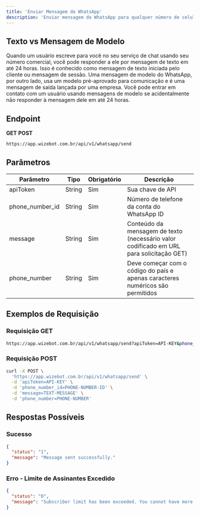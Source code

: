 ```yaml
---
title: 'Enviar Mensagem do WhatsApp'
description: 'Enviar mensagem do WhatsApp para qualquer número de celular'
---
```



## Texto vs Mensagem de Modelo

Quando um usuário escreve para você no seu serviço de chat usando seu número comercial, você pode responder a ele por mensagem de texto em até 24 horas. Isso é conhecido como mensagem de texto iniciada pelo cliente ou mensagem de sessão. Uma mensagem de modelo do WhatsApp, por outro lado, usa um modelo pré-aprovado para comunicação e é uma mensagem de saída lançada por uma empresa. Você pode entrar em contato com um usuário usando mensagens de modelo se acidentalmente não responder à mensagem dele em até 24 horas.

## Endpoint

<Icon icon="circle-right" color="#34D399" size={20} /> **GET** 
<Icon icon="circle-right" color="#F87171" size={20} /> **POST**

```bash
https://app.wizebot.com.br/api/v1/whatsapp/send
```

## Parâmetros

| Parâmetro | Tipo | Obrigatório | Descrição |
|-----------|------|-------------|-----------|
| apiToken | String | Sim | Sua chave de API |
| phone_number_id | String | Sim | Número de telefone da conta do WhatsApp ID |
| message | String | Sim | Conteúdo da mensagem de texto (necessário valor codificado em URL para solicitação GET) |
| phone_number | String | Sim | Deve começar com o código do país e apenas caracteres numéricos são permitidos |

## Exemplos de Requisição

### <Icon icon="circle-right" color="#34D399" size={20} /> Requisição GET

```bash
https://app.wizebot.com.br/api/v1/whatsapp/send?apiToken=API-KEY&phone_number_id=PHONE-NUMBER-ID&message=TEXT-MESSAGE&phone_number=PHONE-NUMBER
```

### <Icon icon="circle-right" color="#F87171" size={20} /> Requisição POST

```bash
curl -X POST \
  'https://app.wizebot.com.br/api/v1/whatsapp/send' \
  -d 'apiToken=API-KEY' \
  -d 'phone_number_id=PHONE-NUMBER-ID' \
  -d 'message=TEXT-MESSAGE' \
  -d 'phone_number=PHONE-NUMBER'
```

## Respostas Possíveis

### Sucesso

```json
{
  "status": "1",
  "message": "Message sent successfully."
}
```

### Erro - Limite de Assinantes Excedido

```json
{
  "status": "0",
  "message": "Subscriber limit has been exceeded. You cannot have more subscribers."
}
```
